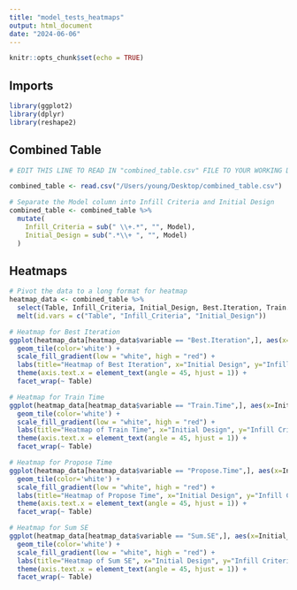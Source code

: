 ```yaml
---
title: "model_tests_heatmaps"
output: html_document
date: "2024-06-06"
---
```


```r
knitr::opts_chunk$set(echo = TRUE)
```

## Imports

```r
library(ggplot2)
library(dplyr)
library(reshape2)
```

## Combined Table

```r
# EDIT THIS LINE TO READ IN "combined_table.csv" FILE TO YOUR WORKING DIRECTORY

combined_table <- read.csv("/Users/young/Desktop/combined_table.csv")
```

```r
# Separate the Model column into Infill Criteria and Initial Design
combined_table <- combined_table %>%
  mutate(
    Infill_Criteria = sub(" \\+.*", "", Model),
    Initial_Design = sub(".*\\+ ", "", Model)
  )
```

## Heatmaps

```r
# Pivot the data to a long format for heatmap
heatmap_data <- combined_table %>%
  select(Table, Infill_Criteria, Initial_Design, Best.Iteration, Train.Time, Propose.Time, Sum.SE) %>%
  melt(id.vars = c("Table", "Infill_Criteria", "Initial_Design"))

# Heatmap for Best Iteration
ggplot(heatmap_data[heatmap_data$variable == "Best.Iteration",], aes(x=Initial_Design, y=Infill_Criteria, fill=value)) +
  geom_tile(color='white') +
  scale_fill_gradient(low = "white", high = "red") +
  labs(title="Heatmap of Best Iteration", x="Initial Design", y="Infill Criteria", fill="Best Iteration") +
  theme(axis.text.x = element_text(angle = 45, hjust = 1)) +
  facet_wrap(~ Table)

# Heatmap for Train Time
ggplot(heatmap_data[heatmap_data$variable == "Train.Time",], aes(x=Initial_Design, y=Infill_Criteria, fill=value)) +
  geom_tile(color='white') +
  scale_fill_gradient(low = "white", high = "red") +
  labs(title="Heatmap of Train Time", x="Initial Design", y="Infill Criteria", fill="Train Time") +
  theme(axis.text.x = element_text(angle = 45, hjust = 1)) +
  facet_wrap(~ Table)

# Heatmap for Propose Time
ggplot(heatmap_data[heatmap_data$variable == "Propose.Time",], aes(x=Initial_Design, y=Infill_Criteria, fill=value)) +
  geom_tile(color='white') +
  scale_fill_gradient(low = "white", high = "red") +
  labs(title="Heatmap of Propose Time", x="Initial Design", y="Infill Criteria", fill="Propose Time") +
  theme(axis.text.x = element_text(angle = 45, hjust = 1)) +
  facet_wrap(~ Table)

# Heatmap for Sum SE
ggplot(heatmap_data[heatmap_data$variable == "Sum.SE",], aes(x=Initial_Design, y=Infill_Criteria, fill=value)) +
  geom_tile(color='white') +
  scale_fill_gradient(low = "white", high = "red") +
  labs(title="Heatmap of Sum SE", x="Initial Design", y="Infill Criteria", fill="Sum SE") +
  theme(axis.text.x = element_text(angle = 45, hjust = 1)) +
  facet_wrap(~ Table)
```